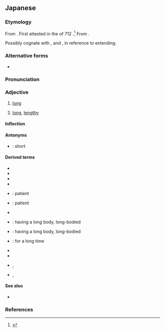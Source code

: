 ==Japanese==

===Etymology===
{{ja-kanjitab|なが|yomi=kun}}
From {{inh|ja|ojp|-|sort=ながい}}. First attested in the ''{{w|Kojiki}}'' of 712 {{CE}}.<ref>{{R:Nihon Kokugo Daijiten 2|長・永}}</ref> From {{inh|ja|jpx-pro|*nanka}}.

Possibly cognate with {{m|ja|流れる|tr=nagareru|t=to flow|pos=intransitive}}, and {{m|ja|流す|tr=nagasu|t=to flow|pos=transitive}}, in reference to extending.

===Alternative forms===
* {{l|ja|永い}}

===Pronunciation===
{{ja-pron|yomi=k|ながい|acc=2|acc_ref=NHK}}
{{ja-ojad}}

===Adjective===
{{ja-adj|infl=i|ながい}}

# [[long]]
#: {{ja-usex|'''長い'''ファイル名|'''ながい''' ファイルめい|a '''long''' filename}}
#: {{ja-usex|'''長い'''糸|'''ながい''' いと|a '''long''' string}}
# {{lb|ja|time}} [[long]], [[lengthy]]
#: {{ja-usex|'''長い'''間|'''ながい''' あいだ|a '''long''' interval}}
#: {{ja-usex|[[トイレ]]'''長い'''よ。|トイレ '''ながい''' よ。|You're taking forever on the toilet.}}

====Inflection====
{{ja-i|なが}}

====Antonyms====
* {{sense|long}} {{ja-r|短い|みじかい}}: short

====Derived terms====
{{der-top3}}
* {{ja-r|ひょろ長い|ひょろながい}}
* {{ja-r|尻が長い|しり が ながい}}
* {{ja-r|待つ身は長い|まつみ は ながい}}
* {{ja-r|息の長い|いき の ながい}}
* {{ja-r|気が長い|き が ながい}}: patient
* {{ja-r|気の長い|き の ながい}}: patient
{{der-mid3}}
* {{ja-r|細%長い|ほそ%ながい}}
* {{ja-r|胴が長い|どう が ながい}}: having a long body, long-bodied
* {{ja-r|胴の長い|どう の ながい}}: having a long body, long-bodied
* {{ja-r|長い事|ながい こと}}: for a long time
{{der-mid3}}
* {{ja-r|長い目|ながい め}}
* {{ja-r|長い目で見る|ながい め で みる}}
* {{ja-r|長い茎の有る|ながいくきのある}}, {{ja-r|長い茎のある|ながいくきのある}}
* {{ja-r|長%椅%子|なが%い%す}}, {{ja-r|長いす|ながいす}}
{{der-bottom}}

====See also====
* {{ja-r|長さ|gloss=[[length]]|ながさ}}

===References===
<references/>
